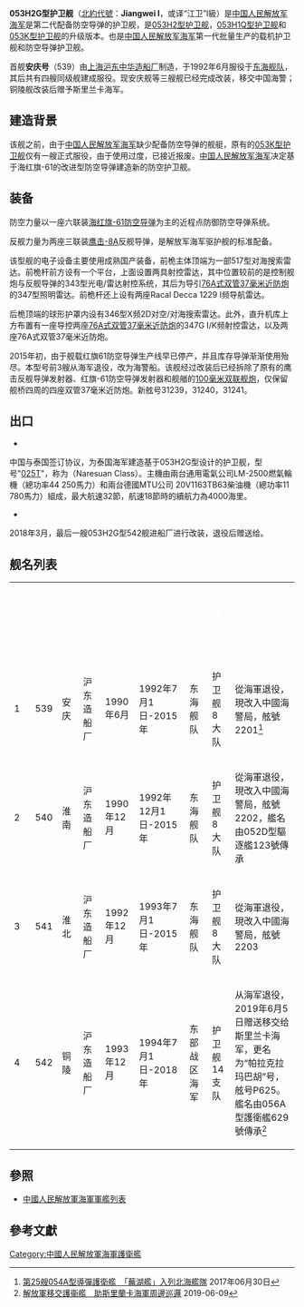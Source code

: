 {{軍艦模板
|名稱= 053H2G型 [[File:Naval_Ensign_of_the_People's_Republic_of_China.svg|30px]]
|圖片=[[File:A_port_bow_view_of_PRC_Huiman_(F-540).JPEG|300px]]
|照片說明= 053H2G型 540“淮南”舰
|艦種= [[护卫舰|护卫舰]]
|艦名= 中國城市名（中小城市）
|擁有國= {{CHN}}
|同型= 4艘
|前型= [[053H2型护卫舰|053H2型护卫舰]]
|次型= [[053H3型护卫舰|053H3型护卫舰]]
|狀態= [[File:Naval_Ensign_of_the_People's_Republic_of_China.svg|25px]][[中国人民解放军海军|中国人民解放军海军]]<br />3艘转入[[中国人民武装警察部队海警总队|海警]]<br />[[File:Naval_Ensign_of_Sri_Lanka.svg|25px]]斯里兰卡海军<br />1艘现役
|基準= 2180吨
|滿載= 2250吨
|長度= 112米
|闊度= 12.1米
|吃水= 4.3米
|动力方式={{le|柴柴联合動力方式|Combined diesel and diesel|柴柴联合}}(CODAD)
|引擎= 18E390VA柴油发动机额定14,000马力（10,000千瓦）x2MTU柴油发动机额定8,840马力（6,500千瓦）x2雙軸推進
|極速= 27节
|續航= 4000海里（18节）
|乘員= 168人
|武器系统= 6联装[[红旗61号防空导弹|海红旗-61防空导弹]]×1<br/>3联装[[鹰击8反舰导弹|鹰击-8A反舰导弹]]发射装置×2<br/>[[79式双管100毫米舰炮|79式双管100毫米舰炮]]×1<br/>[[76式双管37毫米舰炮|H/PJ76A双管37毫米自动炮]]×4<br />3200型6管反潜火箭深弹发射装置×2
|艦載機=[[直-9|直-9C]]×1
}}
'''053H2G型护卫舰'''（[[北約代號|北約代號]]：'''Jiangwei I'''，或译“江卫”I級）是[[中国人民解放军海军|中国人民解放军海军]]是第二代配备防空导弹的护卫舰，是[[053H2型护卫舰|053H2型护卫舰]]，[[053H1Q型护卫舰|053H1Q型护卫舰]]和[[053K型护卫舰|053K型护卫舰]]的升级版本。也是[[中国人民解放军海军|中国人民解放军海军]]第一代批量生产的载机护卫舰和防空导弹护卫舰。

首舰'''安庆号'''（539）由[[上海|上海]][[沪东中华造船厂|沪东中华造船厂]]制造，于1992年6月服役于[[东海舰队|东海舰队]]，其后共有四艘同级舰建成服役。现安庆舰等三艘舰已经完成改装，移交中国海警；铜陵舰改装后赠予斯里兰卡海军。

== 建造背景 ==
该舰之前，由于[[中国人民解放军海军|中国人民解放军海军]]缺少配备防空导弹的舰艇，原有的[[053K型护卫舰|053K型护卫舰]]仅有一艘正式服役，由于使用过度，已接近报废。[[中国人民解放军海军|中国人民解放军海军]]决定基于海红旗-61的改进型防空导弹建造新的防空护卫舰。

== 装备 ==
防空力量以一座六联装[[红旗61号防空导弹|海红旗-61防空导弹]]为主的近程点防御防空导弹系统。

反舰力量为两座三联装[[鹰击8反舰导弹#鹰击8_/C801系列|鹰击-8A]]反舰导弹，是解放军海军驱护舰的标准配备。

该型舰的电子设备主要使用成熟国产装备，前桅主体顶端为一部517型对海搜索雷达。前桅杆前方设有一个平台，上面设置两具射控雷达，其中位置较前的是控制舰炮与反舰导弹的343型光电/雷达射控系统，其后为导引[[76式双管37毫米舰炮|76A式双管37毫米近防炮]]的347型照明雷达。前桅杆还上设有两座Racal Decca 1229 I频导航雷达。

后桅顶端的球形护罩内设有346型X频2D对空/对海搜索雷达。此外，直升机库上方布置有一座导控两座[[76A式双管37毫米近防炮|76A式双管37毫米近防炮]]的347G I/K频射控雷达，以及两座76A式双管37毫米近防炮。

2015年初，由于舰载红旗61防空导弹生产线早已停产，并且库存导弹渐渐使用殆尽。本型号前3艘从海军退役，改为海警船。该舰经过改装后已经拆除了原有的鹰击反舰导弹发射器、红旗-61防空导弹发射器和舰艏的[[79式双管100毫米舰炮|100毫米双联舰炮]]，仅保留舰桥四周的四座双管37毫米近防炮。新舷号31239，31240，31241。

== 出口 ==
*{{THA}}
中国与泰国签订协议，为泰国海军建造基于053H2G型设计的护卫舰，型号"[[025T型护卫舰|025T]]"，称为{{le|纳來頌恩级护卫舰|Naresuan-class frigate|納黎萱级}}（Naresuan Class）。主機由兩台通用電氣公司LM-2500燃氣輪機（總功率44 250馬力）和兩台德國MTU公司 20V1163TB63柴油機（總功率11 780馬力）組成，最大航速32節，航速18節時的續航力為4000海里。
*{{SRI}}
2018年3月，最后一艘053H2G型542舰进船厂进行改装，退役后赠送给{{le|斯里兰卡海军|Sri Lanka Navy}}。

== 舰名列表 ==
{|class="toccolours" border="1" cellspacing="1" cellpadding="2" style="margin:left; width:80%; border-collapse:collapse;"
|- style="background:#069;"
|'''<font style="color:#fff;"> 序号 '''
|'''<font style="color:#fff;"> 舷号 '''
|'''<font style="color:#fff;"> 舰名 '''
|'''<font style="color:#fff;"> 造船厂 '''
|'''<font style="color:#fff;"> 下水时间 '''
|'''<font style="color:#fff;"> 服役时间 '''
|'''<font style="color:#fff;"> 所属舰队 '''
|'''<font style="color:#fff;"> 所属支队 '''
|'''<font style="color:#fff;"> 现状 '''

|-
! 1
| 539 
| 安庆
! 沪东造船厂
| 1990年6月
| 1992年7月1日-2015年
| 东海舰队
| 护卫舰8大队
| 從海軍退役，現改入中國海警局，舷號2201<ref>[https://www.ettoday.net/news/20170630/956475.htm 第25艘054A型導彈護衛艦　「蕪湖艦」入列北海艦隊] {{Wayback|url=https://www.ettoday.net/news/20170630/956475.htm |date=20190725022006 }}2017年06月30日</ref>
|-
! 2
| 540
| 淮南
! 沪东造船厂 
| 1990年12月
| 1992年12月1日-2015年
| 东海舰队
| 护卫舰8大队
| 從海軍退役，現改入中國海警局，舷號2202，艦名由052D型驅逐艦123號傳承
|-
! 3
| 541 
| 淮北
! 沪东造船厂 
| 1992年12月
| 1993年7月1日-2015年
| 东海舰队
| 护卫舰8大队
| 從海軍退役，現改入中國海警局，舷號2203
|-
! 4
| 542 
| 铜陵
! 沪东造船厂 
| 1993年12月
| 1994年7月1日-2018年
| 东部战区海军
| 护卫舰14支队
| 从海军退役，2019年6月5日赠送移交给斯里兰卡海军，更名为“帕拉克拉玛巴胡”号，舷号P625。艦名由056A型護衛艦629號傳承<ref>[https://hk.on.cc/hk/bkn/cnt/cnnews/20190609/bkn-20190609170734814-0609_00952_001.html 解放軍移交護衞艦　助斯里蘭卡海軍周邊巡邏] {{Wayback|url=https://hk.on.cc/hk/bkn/cnt/cnnews/20190609/bkn-20190609170734814-0609_00952_001.html |date=20190726170943 }}2019-06-09</ref>
|}

== 參照 ==
* [[中國人民解放軍海軍軍艦列表|中國人民解放軍海軍軍艦列表]]

== 參考文獻 ==
{{Reflist}}

{{PRC护卫舰}}
{{中国人民解放军海军舰艇}}

[[Category:中國人民解放軍海軍護衛艦|Category:中國人民解放軍海軍護衛艦]]